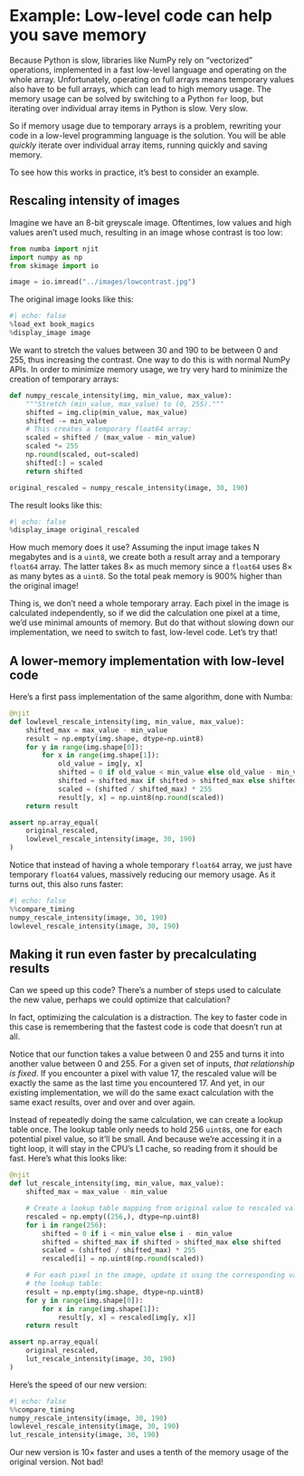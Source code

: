 # Example: Low-level code can help you save memory

Because Python is slow, libraries like NumPy rely on "vectorized" operations, implemented in a fast low-level language and operating on the whole array.
Unfortunately, operating on full arrays means temporary values also have to be full arrays, which can lead to high memory usage.
The memory usage can be solved by switching to a Python `for` loop, but iterating over individual array items in Python is slow.
Very slow.

So if memory usage due to temporary arrays is a problem, rewriting your code in a low-level programming language is the solution.
You will be able _quickly_ iterate over individual array items, running quickly and saving memory.

To see how this works in practice, it's best to consider an example.

## Rescaling intensity of images

Imagine we have an 8-bit greyscale image.
Oftentimes, low values and high values aren't used much, resulting in an image whose contrast is too low:

```python
from numba import njit
import numpy as np
from skimage import io

image = io.imread("../images/lowcontrast.jpg")
```

The original image looks like this:

```python
#| echo: false
%load_ext book_magics
%display_image image
```

We want to stretch the values between 30 and 190 to be between 0 and 255, thus increasing the contrast.
One way to do this is with normal NumPy APIs.
In order to minimize memory usage, we try very hard to minimize the creation of temporary arrays:

```python
def numpy_rescale_intensity(img, min_value, max_value):
    """Stretch (min_value, max_value) to (0, 255)."""
    shifted = img.clip(min_value, max_value)
    shifted -= min_value
    # This creates a temporary float64 array:
    scaled = shifted / (max_value - min_value)
    scaled *= 255
    np.round(scaled, out=scaled)
    shifted[:] = scaled
    return shifted

original_rescaled = numpy_rescale_intensity(image, 30, 190)
```

The result looks like this:

```python
#| echo: false
%display_image original_rescaled
```

How much memory does it use?
Assuming the input image takes N megabytes and is a `uint8`, we create both a result array and a temporary `float64` array.
The latter takes 8× as much memory since a `float64` uses 8× as many bytes as a `uint8`.
So the total peak memory is 900% higher than the original image!

Thing is, we don't need a whole temporary array.
Each pixel in the image is calculated independently, so if we did the calculation one pixel at a time, we'd use minimal amounts of memory.
But do that without slowing down our implementation, we need to switch to fast, low-level code.
Let's try that!

## A lower-memory implementation with low-level code

Here's a first pass implementation of the same algorithm, done with Numba:

```python
@njit
def lowlevel_rescale_intensity(img, min_value, max_value):
    shifted_max = max_value - min_value
    result = np.empty(img.shape, dtype=np.uint8)
    for y in range(img.shape[0]):
        for x in range(img.shape[1]):
            old_value = img[y, x]
            shifted = 0 if old_value < min_value else old_value - min_value
            shifted = shifted_max if shifted > shifted_max else shifted
            scaled = (shifted / shifted_max) * 255
            result[y, x] = np.uint8(np.round(scaled))
    return result

assert np.array_equal(
    original_rescaled,
    lowlevel_rescale_intensity(image, 30, 190)
)
```

Notice that instead of having a whole temporary `float64` array, we just have temporary `float64` values, massively reducing our memory usage.
As it turns out, this also runs faster:

```python
#| echo: false
%%compare_timing
numpy_rescale_intensity(image, 30, 190)
lowlevel_rescale_intensity(image, 30, 190)
```

## Making it run even faster by precalculating results

Can we speed up this code?
There's a number of steps used to calculate the new value, perhaps we could optimize that calculation?

In fact, optimizing the calculation is a distraction.
The key to faster code in this case is remembering that the fastest code is code that doesn't run at all.

Notice that our function takes a value between 0 and 255 and turns it into another value between 0 and 255.
For a given set of inputs, _that relationship is fixed_.
If you encounter a pixel with value 17, the rescaled value will be exactly the same as the last time you encountered 17.
And yet, in our existing implementation, we will do the same exact calculation with the same exact results, over and over and over again.

Instead of repeatedly doing the same calculation, we can create a lookup table once.
The lookup table only needs to hold 256 `uint8`s, one for each potential pixel value, so it'll be small.
And because we're accessing it in a tight loop, it will stay in the CPU's L1 cache, so reading from it should be fast.
Here's what this looks like:

```python
@njit
def lut_rescale_intensity(img, min_value, max_value):
    shifted_max = max_value - min_value

    # Create a lookup table mapping from original value to rescaled value:
    rescaled = np.empty((256,), dtype=np.uint8)
    for i in range(256):
        shifted = 0 if i < min_value else i - min_value
        shifted = shifted_max if shifted > shifted_max else shifted
        scaled = (shifted / shifted_max) * 255
        rescaled[i] = np.uint8(np.round(scaled))

    # For each pixel in the image, update it using the corresponding value in
    # the lookup table:
    result = np.empty(img.shape, dtype=np.uint8)
    for y in range(img.shape[0]):
        for x in range(img.shape[1]):
            result[y, x] = rescaled[img[y, x]]
    return result

assert np.array_equal(
    original_rescaled,
    lut_rescale_intensity(image, 30, 190)
)
```

Here's the speed of our new version:

```python
#| echo: false
%%compare_timing
numpy_rescale_intensity(image, 30, 190)
lowlevel_rescale_intensity(image, 30, 190)
lut_rescale_intensity(image, 30, 190)
```

Our new version is 10× faster and uses a tenth of the memory usage of the original version.
Not bad!
